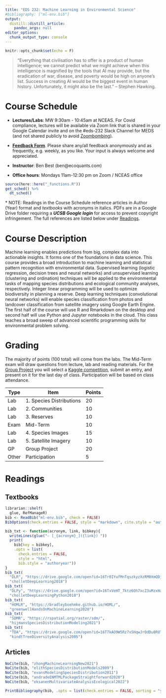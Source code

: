 ```yaml
---
title: "EDS 232: Machine Learning in Environmental Science"
#bibliography: ["ml-env.bib"]
output:
  distill::distill_article:
    pandoc_args: null
editor_options: 
  chunk_output_type: console
---
```


```r
knitr::opts_chunk$set(echo = F)
```

> "Everything that civilisation has to offer is a product of human intelligence; we cannot predict what we might achieve when this intelligence is magnified by the tools that AI may provide, but the eradication of war, disease, and poverty would be high on anyone's list. Success in creating AI would be the biggest event in human history. Unfortunately, it might also be the last." -- Stephen Hawking.

# Course Schedule

-   **Lectures/Labs**: MW 9:30am - 10:45am at NCEAS. For Covid compliance, lectures will be available via Zoom link that is shared in your Google Calendar invite and on the \#eds-232 Slack Channel for MEDS (and not shared publicly to avoid [Zoombombing](https://en.wikipedia.org/wiki/Zoombombing)).

-   [**Feedback Form**](https://forms.gle/GW9SBEXg9fuQvX3A7){target="_blank"}. Please share any/all feedback anonymously and as frequently, e.g. weekly, as you like. Your input is always welcome and appreciated.

-   **Instructor**: Ben Best (ben\@ecoquants.com)

-   **Office hours**: Mondays 11am-12:30 pm on Zoom / NCEAS office

```r
source(here::here("_functions.R"))
get_sched() %>% 
  dt_sched()
```

\* NOTE: Readings in the Course Schedule reference articles in Author (Year) format and _textbooks_ with acronyms in italics. PDFs are in a Google Drive folder requiring a _**UCSB Google login**_ for access to prevent copyright infringement. The full references are listed below under [Readings](#readings).

# Course Description

Machine learning enables predictions from big, complex data into actionable insights. It forms one of the foundations in data science. This course provides a broad introduction to machine learning and statistical pattern recognition with environmental data. Supervised learning (logistic regression, decision trees and neural networks) and unsupervised learning (clustering and ordination) techniques will be applied to the environmental tasks of mapping species distributions and ecological community analyses, respectively. Integer linear programming will be used to optimize biodiversity in planning a reserve. Deep learning techniques (convolutional neural networks) will enable species classification from photos and landcover classification from satellite imagery using Google Earth Engine. The first half of the course will use R and Rmarkdown on the desktop and second half will use Python and Jupyter notebooks in the cloud. This class teaches a broad sweep of advanced scientific programming skills for environmental problem solving.

# Grading

The majority of points (100 total) will come from the labs. The Mid-Term exam will draw questions from lecture, lab and reading materials. For the [Group Project](./gp_kaggle.html) you will select a [Kaggle competition](https://www.kaggle.com/competitions), submit an entry, and present on it for the last day of class. Participation will be based on class attendance.

| Type  | Item                      | Points |
|-------|---------------------------|--------|
| Lab   | 1\. Species Distributions | 20     |
| Lab   | 2\. Communities           | 10     |
| Lab   | 3\. Reserves              | 10     |
| Exam  | Mid-Term                  | 10     |
| Lab   | 4\. Species Images        | 15     |
| Lab   | 5\. Satellite Imagery            | 10     |
| GP    | Group Project             | 20     |
| Other | Participation             | 5      |

# Readings

## Textbooks

```r
librarian::shelf(
  glue, RefManageR)
bib <- ReadBib("ml-env.bib", check = FALSE)
BibOptions(check.entries = FALSE, style = "markdown", cite.style = "authoryear", bib.style = "authoryear")
```

```r

bib_txt <- function(acronym, link, bibkey){
  writeLines(glue("- [_{acronym}_]({link}) "))
  print(
    bib[key = bibkey], 
    .opts = list(
      check.entries = FALSE, 
      style = "html", 
      bib.style = "authoryear"))
}
bib_txt(
  "DLR", "https://drive.google.com/open?id=16Tr0IYufMnTqszkyzXzRM0XmQDjWuwXv&authuser=ben%40ecoquants.com&usp=drive_fs",
  "cholletDeepLearning2018")
bib_txt(
  "DLPy", "https://drive.google.com/open?id=16TxVeHT_7ktz6Oh7xcZ3uMzxHaNQ16Dc&authuser=ben%40ecoquants.com&usp=drive_fs",
  "cholletDeepLearningPython2018")
bib_txt(
  "HOMLR", "https://bradleyboehmke.github.io/HOML/",
  "greenwellHandsOnMachineLearning2020")
bib_txt(
  "SDMR", "https://rspatial.org/raster/sdm/",
  "hijmansSpeciesDistributionModeling2021")
bib_txt(
  "TDA", "https://drive.google.com/open?id=16T7kAO9W5Rz7xSHqwJrOdDu8RUTmTJ89&authuser=ben%40ecoquants.com&usp=drive_fs",
  "kindtTreeDiversityAnalysis2005")
```

## Articles

```r
NoCite(bib, "zhongMachineLearningNew2021")
NoCite(bib, "elithSpeciesDistributionModels2009")
NoCite(bib, "evansModelingSpeciesDistribution2011")
NoCite(bib, "andradeENMTMLPackageStraightforward2020")
NoCite(bib, "oksanenMultivariateAnalysisEcological2022")

PrintBibliography(bib, .opts = list(check.entries = FALSE, sorting = "ynt"))
```
